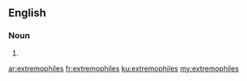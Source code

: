 ==English==

===Noun===
{{head|en}}

# {{plural of|extremophile}}

[[ar:extremophiles]]
[[fr:extremophiles]]
[[ku:extremophiles]]
[[my:extremophiles]]